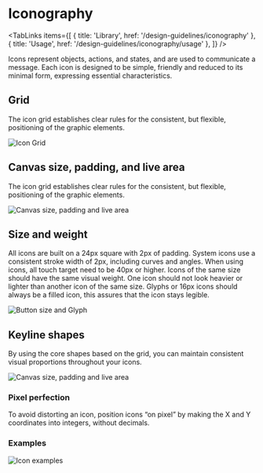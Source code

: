 
# Iconography

<TabLinks
  items={[
    { title: 'Library', href: '/design-guidelines/iconography' },
    { title: 'Usage', href: '/design-guidelines/iconography/usage' },
  ]}
/>

Icons represent objects, actions, and states, and are used to communicate a message. Each icon is designed to
be simple, friendly and reduced to its minimal form, expressing essential characteristics.

## Grid

The icon grid establishes clear rules for the consistent, but flexible, positioning of the graphic elements.

![Icon Grid](/image/icn-grid.png)

## Canvas size, padding, and live area

The icon grid establishes clear rules for the consistent, but flexible, positioning of the graphic elements.

![Canvas size, padding and live area](/image/icn-canvas.png)

## Size and weight

All icons are built on a 24px square with 2px of padding. System icons use a consistent stroke width of 2px,
including curves and angles. When using icons, all touch target need to be 40px or higher. Icons of the same
size should have the same visual weight. One icon should not look heavier or lighter than another icon of the
same size. Glyphs or 16px icons should always be a filled icon, this assures that the icon stays legible.

![Button size and Glyph](/image/icn-size.png)

## Keyline shapes

By using the core shapes based on the grid, you can maintain consistent visual proportions throughout your
icons.

![Canvas size, padding and live area](/image/icn-keyline.png)

### Pixel perfection

To avoid distorting an icon, position icons “on pixel” by making the X and Y coordinates into integers,
without decimals.

### Examples

![Icon examples](/image/icn-pixel.png)

